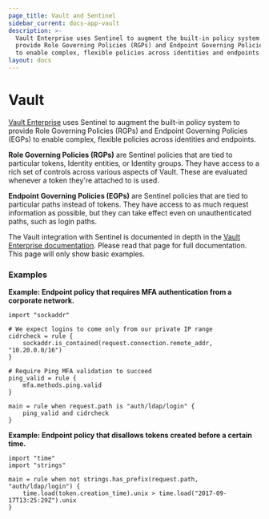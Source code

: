 ```yaml
---
page_title: Vault and Sentinel
sidebar_current: docs-app-vault
description: >-
  Vault Enterprise uses Sentinel to augment the built-in policy system to
  provide Role Governing Policies (RGPs) and Endpoint Governing Policies (EGPs)
  to enable complex, flexible policies across identities and endpoints.
layout: docs
---
```


# Vault

[Vault Enterprise](https://www.hashicorp.com/products/vault/) uses Sentinel
to augment the built-in policy system to provide Role Governing Policies (RGPs)
and Endpoint Governing Policies (EGPs) to enable complex, flexible policies
across identities and endpoints.

**Role Governing Policies (RGPs)** are Sentinel policies that are tied to
particular tokens, Identity entities, or Identity groups. They have access to
a rich set of controls across various aspects of Vault. These are evaluated
whenever a token they're attached to is used.

**Endpoint Governing Policies (EGPs)** are Sentinel policies that are tied to
particular paths instead of tokens. They have access to as much request
information as possible, but they can take effect even on unauthenticated
paths, such as login paths.

The Vault integration with Sentinel is documented in depth in the
[Vault Enterprise documentation](https://www.vaultproject.io/docs/enterprise/sentinel/index.html).
Please read that page for full documentation. This page will only show
basic examples.

### Examples

**Example: Endpoint policy that requires MFA authentication from a corporate network.**

```sentinel
import "sockaddr"

# We expect logins to come only from our private IP range
cidrcheck = rule {
    sockaddr.is_contained(request.connection.remote_addr, "10.20.0.0/16")
}

# Require Ping MFA validation to succeed
ping_valid = rule {
    mfa.methods.ping.valid
}

main = rule when request.path is "auth/ldap/login" {
    ping_valid and cidrcheck
}
```

**Example: Endpoint policy that disallows tokens created before a certain time.**

```sentinel
import "time"
import "strings"

main = rule when not strings.has_prefix(request.path, "auth/ldap/login") {
	time.load(token.creation_time).unix > time.load("2017-09-17T13:25:29Z").unix
}
```
